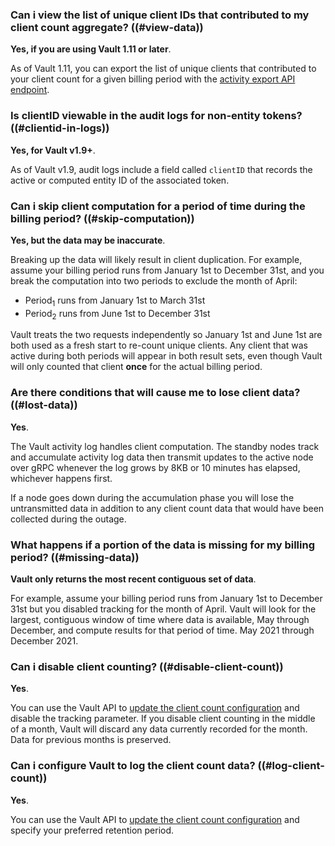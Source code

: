 ### Can i view the list of unique client IDs that contributed to my client count aggregate? ((#view-data))

**Yes, if you are using Vault 1.11 or later**.

As of Vault 1.11, you can export the list of unique
clients that contributed to your client count for a given billing period with
the
[activity export API endpoint](/vault/api-docs/system/internal-counters#activity-export).

### Is clientID viewable in the audit logs for non-entity tokens? ((#clientid-in-logs))

**Yes, for Vault v1.9+**.

As of Vault v1.9, audit logs include a field called `clientID` that records the
active or computed entity ID of the associated token.

### Can i skip client computation for a period of time during the billing period? ((#skip-computation))

**Yes, but the data may be inaccurate**.

Breaking up the data will likely result in client duplication. For example,
assume your billing period runs from January 1st to December 31st, and you break
the computation into two periods to exclude the month of April:

- Period<sub>1</sub> runs from January 1st to March 31st
- Period<sub>2</sub> runs from June 1st to December 31st

Vault treats the two requests independently so January 1st and June 1st are both
used as a fresh start to re-count unique clients. Any client that was active
during both periods will appear in both result sets, even though Vault will only
counted that client **once** for the actual billing period.

### Are there conditions that will cause me to lose client data? ((#lost-data))

**Yes**.

The Vault activity log handles client computation. The standby nodes track and
accumulate activity log data then transmit updates to the active node over gRPC
whenever the log grows by 8KB or 10 minutes has elapsed, whichever happens
first.

If a node goes down during the accumulation phase you will lose the
untransmitted data in addition to any client count data that would have been
collected during the outage.

### What happens if a portion of the data is missing for my billing period? ((#missing-data))

**Vault only returns the most recent contiguous set of data**.

For example, assume your billing period runs from January 1st to December 31st
but you disabled tracking for the month of April. Vault will look for the
largest, contiguous window of time where data is available, May through December,
and compute results for that period of time. May 2021 through December 2021.

### Can i disable client counting? ((#disable-client-count))

**Yes**.

You can use the Vault API to
[update the client count configuration](/vault/api-docs/system/internal-counters#update-the-client-count-configuration)
and disable the tracking parameter. If you disable client counting in the middle
of a month, Vault will discard any data currently recorded for the month. Data
for previous months is preserved.

### Can i configure Vault to log the client count data? ((#log-client-count))

**Yes**.

You can use the Vault API to
[update the client count configuration](/vault/api-docs/system/internal-counters#update-the-client-count-configuration)
and specify your preferred retention period. 
